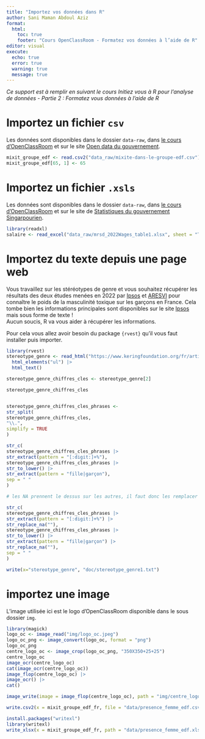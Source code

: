---
title: "Importez vos données dans R"
author: Sani Maman Abdoul Aziz
format:
  html:
    toc: true
    footer: "Cours OpenClassRoom - Formatez vos données à l’aide de R"
editor: visual
execute:
  echo: true
  error: true
  warning: true
  message: true
---

*Ce support est à remplir en suivant le cours Initiez vous à R pour l'analyse de données - Partie 2 : Formatez vous données à l'aide de R*

# Importez un fichier `csv`

Les données sont disponibles dans le dossier `data-raw`, dans [le cours d'OpenClassRoom]() et sur le site [Open data du gouvernement](https://www.data.gouv.fr/fr/datasets/mixite-dans-le-groupe-edf/).

```{r}
mixit_groupe_edf <- read.csv2("data_raw/mixite-dans-le-groupe-edf.csv")
mixit_groupe_edf[65, 1] <- 65

```

# Importez un fichier `.xsls`

Les données sont disponibles dans le dossier `data-raw`, dans [le cours d'OpenClassRoom]() et sur le site de [Statistiques du gouvernement Singarpourien](https://stats.mom.gov.sg/Pages/Occupational-Wages-Tables2022.aspx).

```{r}
library(readxl)
salaire <- read_excel("data_raw/mrsd_2022Wages_table1.xlsx", sheet = "T1", range = "B10:F290", col_names =c( "SSOC 2020",	"Occupation",	"Number Covered",	"Basic  Wage",	"Gross Wage"))

```

# Importez du texte depuis une page web

Vous travaillez sur les stéréotypes de genre et vous souhaitez récupérer les résultats des deux études menées en 2022 par [Ipsos](https://www.ipsos.com/fr-fr) et [ARESVI](https://aresvi.fr/) pour connaître le poids de la masculinité toxique sur les garçons en France. Cela tombe bien les informations principales sont disponibles sur le site [Ipsos](https://www.ipsos.com/fr-fr/egalite-femme-homme-un-ancrage-precoce-des-stereotypes-de-genre-chez-les-enfants) mais sous forme de texte !\
Aucun soucis, R va vous aider à récupérer les informations.

Pour cela vous allez avoir besoin du package `{rvest}` qu'il vous faut installer puis importer.

```{r}
library(rvest)
stereotype_genre <- read_html("https://www.keringfoundation.org/fr/articles/d'egal-a-egale/") |> 
  html_elements("ul") |> 
  html_text()

stereotype_genre_chiffres_cles <- stereotype_genre[2]

stereotype_genre_chiffres_cles


stereotype_genre_chiffres_cles_phrases <-
str_split(
stereotype_genre_chiffres_cles,
"\\.",
simplify = TRUE
)

str_c(
stereotype_genre_chiffres_cles_phrases |>
str_extract(pattern = "[:digit:]+%"),
stereotype_genre_chiffres_cles_phrases |>
str_to_lower() |>
str_extract(pattern = "fille|garçon"),
sep = " "
)

# les NA prennent le dessus sur les autres, il faut donc les remplacer par rien

str_c(
stereotype_genre_chiffres_cles_phrases |>
str_extract(pattern = "[:digit:]+%") |>
str_replace_na(""),
stereotype_genre_chiffres_cles_phrases |>
str_to_lower() |>
str_extract(pattern = "fille|garçon") |>
str_replace_na(""),
sep = " "
)
```
```{r}
write(x="stereotype_genre", "doc/stereotype_genre1.txt")
```



# importez une image

L'image utilisée ici est le logo d'OpenClassRoom disponible dans le sous dossier `img`.

```{r}
library(magick)
logo_oc <- image_read("img/logo_oc.jpeg")
logo_oc_png <- image_convert(logo_oc, format = "png")
logo_oc_png
centre_logo_oc <- image_crop(logo_oc_png, "350X350+25+25")
centre_logo_oc
image_ocr(centre_logo_oc)
cat(image_ocr(centre_logo_oc))
image_flop(centre_logo_oc) |>
image_ocr() |>
cat()
```
```{r}
image_write(image = image_flop(centre_logo_oc), path = "img/centre_logo_oc_retourne.png")
```

```{r}
write.csv2(x = mixit_groupe_edf_fr, file = "data/presence_femme_edf.csv")
```

```{r}
install.packages("writexl")
library(writexl)
write_xlsx(x = mixit_groupe_edf_fr, path = "data/presence_femme_edf.xlsx")
```

